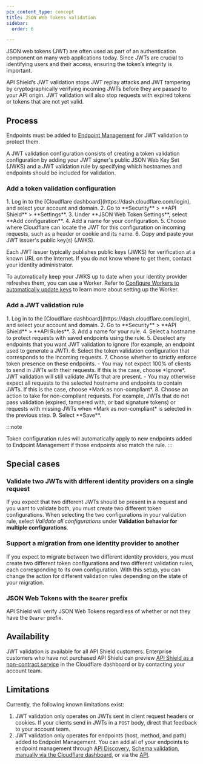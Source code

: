 ```yaml
---
pcx_content_type: concept
title: JSON Web Tokens validation
sidebar:
  order: 6

---
```



<GlossaryTooltip term="JSON web token (JWT)">JSON web tokens (JWT)</GlossaryTooltip> are often used as part of an authentication component on many web applications today. Since JWTs are crucial to identifying users and their access, ensuring the token’s integrity is important.

API Shield’s JWT validation stops JWT replay attacks and JWT tampering by cryptographically verifying incoming JWTs before they are passed to your API origin. JWT validation will also stop requests with expired tokens or tokens that are not yet valid.

## Process

Endpoints must be added to [Endpoint Management](/api-shield/management-and-monitoring/) for JWT validation to protect them.

A JWT validation configuration consists of creating a token validation configuration by adding your JWT signer's public JSON Web Key Set (JWKS) and a JWT validation rule by specifying which hostnames and endpoints should be included for validation.

### Add a token validation configuration

<Steps>
1. Log in to the [Cloudflare dashboard](https://dash.cloudflare.com/login), and select your account and domain.
2. Go to **Security** > **API Shield** > **Settings**.
3. Under **JSON Web Token Settings**, select **Add configuration**.
4. Add a name for your configuration.
5. Choose where Cloudflare can locate the JWT for this configuration on incoming requests, such as a header or cookie and its name.
6. Copy and paste your JWT issuer's public key(s) (JWKS).
</Steps>

Each JWT issuer typically publishes public keys (JWKS) for verification at a known URL on the Internet. If you do not know where to get them, contact your identity administrator.

To automatically keep your JWKS up to date when your identity provider refreshes them, you can use a Worker. Refer to [Configure Workers to automatically update keys](/api-shield/security/jwt-validation/jwt-worker/) to learn more about setting up the Worker.

### Add a JWT validation rule

<Steps>
1. Log in to the [Cloudflare dashboard](https://dash.cloudflare.com/login), and select your account and domain.
2. Go to **Security** > **API Shield** > **API Rules**.
3. <a id="rule-form"/>
   Add a name for your rule.
4. Select a hostname to protect requests with saved endpoints using the rule.
5. Deselect any endpoints that you want JWT validation to ignore (for example, an endpoint used to generate a JWT).
6. Select the token validation configuration that corresponds to the incoming requests.
7. Choose whether to strictly enforce token presence on these endpoints.
    - You may not expect 100% of clients to send in JWTs with their requests. If this is the case, choose *Ignore*. JWT validation will still validate JWTs that are present.
    - You may otherwise expect all requests to the selected hostname and endpoints to contain JWTs. If this is the case, choose *Mark as non-compliant*.
8. Choose an action to take for non-compliant requests. For example, JWTs that do not pass validation (expired, tampered with, or bad signature tokens) or requests with missing JWTs when *Mark as non-compliant* is selected in the previous step.
9. Select **Save**.
</Steps>

:::note

Token configuration rules will automatically apply to new endpoints added to Endpoint Management if those endpoints also match the rule. 
:::

## Special cases

### Validate two JWTs with different identity providers on a single request

If you expect that two different JWTs should be present in a request and you want to validate both, you must create two different token configurations. When selecting the two configurations in your validation rule, select *Validate all configurations* under **Validation behavior for multiple configurations**.

### Support a migration from one identity provider to another

If you expect to migrate between two different identity providers, you must create two different token configurations and two different validation rules, each corresponding to its own configuration. With this setup, you can change the action for different validation rules depending on the state of your migration.

### JSON Web Tokens with the `Bearer` prefix

API Shield will verify JSON Web Tokens regardless of whether or not they have the `Bearer` prefix.

## Availability

JWT validation is available for all API Shield customers. Enterprise customers who have not purchased API Shield can preview [API Shield as a non-contract service](https://dash.cloudflare.com/?to=/:account/:zone/security/api-shield) in the Cloudflare dashboard or by contacting your account team.

## Limitations

Currently, the following known limitations exist:

1. JWT validation only operates on JWTs sent in client request headers or cookies. If your clients send in JWTs in a `POST` body, direct that feedback to your account team.
2. JWT validation only operates for <GlossaryTooltip term="API endpoint">endpoints</GlossaryTooltip> (host, method, and path) added to Endpoint Management. You can add all of your endpoints to endpoint management through [API Discovery](/api-shield/management-and-monitoring/#add-endpoints-from-api-discovery), [Schema validation](/api-shield/management-and-monitoring/#add-endpoints-from-schema-validation), [manually via the Cloudflare dashboard](/api-shield/management-and-monitoring/#add-endpoints-manually), or via the [API](/api/resources/api_gateway/subresources/operations/methods/create/).
